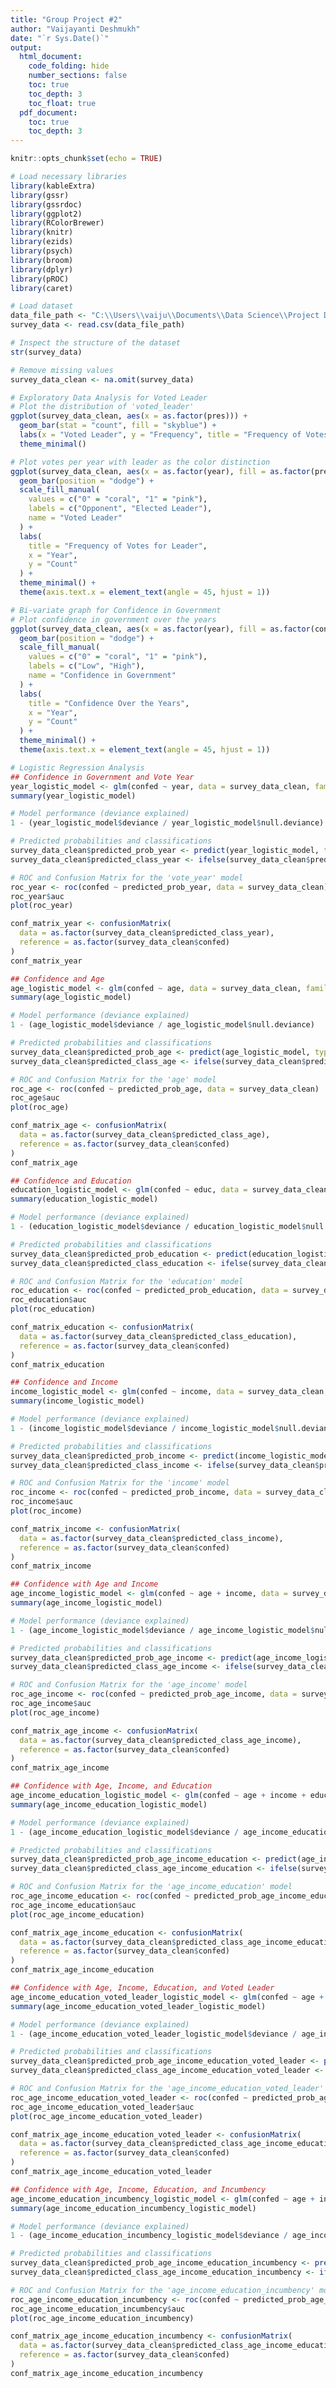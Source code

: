 ```yaml
---
title: "Group Project #2"
author: "Vaijayanti Deshmukh"
date: "`r Sys.Date()`"
output:
  html_document:
    code_folding: hide
    number_sections: false
    toc: true
    toc_depth: 3
    toc_float: true
  pdf_document:
    toc: true
    toc_depth: 3
---
```

```r
knitr::opts_chunk$set(echo = TRUE)
```

```r
# Load necessary libraries
library(kableExtra)
library(gssr)
library(gssrdoc)
library(ggplot2)
library(RColorBrewer)
library(knitr)
library(ezids)
library(psych)
library(broom)
library(dplyr)
library(pROC)
library(caret)

```


```r

# Load dataset
data_file_path <- "C:\\Users\\vaiju\\Documents\\Data Science\\Project DS VJ\\Project2 VD\\GSS_data.csv"
survey_data <- read.csv(data_file_path)

# Inspect the structure of the dataset
str(survey_data)

# Remove missing values
survey_data_clean <- na.omit(survey_data)

# Exploratory Data Analysis for Voted Leader
# Plot the distribution of 'voted_leader'
ggplot(survey_data_clean, aes(x = as.factor(pres))) +  
  geom_bar(stat = "count", fill = "skyblue") +  
  labs(x = "Voted Leader", y = "Frequency", title = "Frequency of Votes for Leader (voted_leader)") +
  theme_minimal()

# Plot votes per year with leader as the color distinction
ggplot(survey_data_clean, aes(x = as.factor(year), fill = as.factor(pres))) +
  geom_bar(position = "dodge") +  
  scale_fill_manual(
    values = c("0" = "coral", "1" = "pink"), 
    labels = c("Opponent", "Elected Leader"), 
    name = "Voted Leader"
  ) +
  labs(
    title = "Frequency of Votes for Leader",
    x = "Year",
    y = "Count"
  ) +
  theme_minimal() +
  theme(axis.text.x = element_text(angle = 45, hjust = 1))

# Bi-variate graph for Confidence in Government
# Plot confidence in government over the years
ggplot(survey_data_clean, aes(x = as.factor(year), fill = as.factor(confed))) +
  geom_bar(position = "dodge") + 
  scale_fill_manual(
    values = c("0" = "coral", "1" = "pink"), 
    labels = c("Low", "High"), 
    name = "Confidence in Government"
  ) +
  labs(
    title = "Confidence Over the Years",
    x = "Year",
    y = "Count"
  ) +
  theme_minimal() +
  theme(axis.text.x = element_text(angle = 45, hjust = 1))

# Logistic Regression Analysis
## Confidence in Government and Vote Year
year_logistic_model <- glm(confed ~ year, data = survey_data_clean, family = binomial)
summary(year_logistic_model)

# Model performance (deviance explained)
1 - (year_logistic_model$deviance / year_logistic_model$null.deviance)

# Predicted probabilities and classifications
survey_data_clean$predicted_prob_year <- predict(year_logistic_model, type = "response")
survey_data_clean$predicted_class_year <- ifelse(survey_data_clean$predicted_prob_year > 0.5, 1, 0)

# ROC and Confusion Matrix for the 'vote_year' model
roc_year <- roc(confed ~ predicted_prob_year, data = survey_data_clean)
roc_year$auc
plot(roc_year)

conf_matrix_year <- confusionMatrix(
  data = as.factor(survey_data_clean$predicted_class_year),
  reference = as.factor(survey_data_clean$confed)
)
conf_matrix_year

## Confidence and Age
age_logistic_model <- glm(confed ~ age, data = survey_data_clean, family = binomial)
summary(age_logistic_model)

# Model performance (deviance explained)
1 - (age_logistic_model$deviance / age_logistic_model$null.deviance)

# Predicted probabilities and classifications
survey_data_clean$predicted_prob_age <- predict(age_logistic_model, type = "response")
survey_data_clean$predicted_class_age <- ifelse(survey_data_clean$predicted_prob_age > 0.5, 1, 0)

# ROC and Confusion Matrix for the 'age' model
roc_age <- roc(confed ~ predicted_prob_age, data = survey_data_clean)
roc_age$auc
plot(roc_age)

conf_matrix_age <- confusionMatrix(
  data = as.factor(survey_data_clean$predicted_class_age),
  reference = as.factor(survey_data_clean$confed)
)
conf_matrix_age

## Confidence and Education
education_logistic_model <- glm(confed ~ educ, data = survey_data_clean, family = binomial)
summary(education_logistic_model)

# Model performance (deviance explained)
1 - (education_logistic_model$deviance / education_logistic_model$null.deviance)

# Predicted probabilities and classifications
survey_data_clean$predicted_prob_education <- predict(education_logistic_model, type = "response")
survey_data_clean$predicted_class_education <- ifelse(survey_data_clean$predicted_prob_education > 0.5, 1, 0)

# ROC and Confusion Matrix for the 'education' model
roc_education <- roc(confed ~ predicted_prob_education, data = survey_data_clean)
roc_education$auc
plot(roc_education)

conf_matrix_education <- confusionMatrix(
  data = as.factor(survey_data_clean$predicted_class_education),
  reference = as.factor(survey_data_clean$confed)
)
conf_matrix_education

## Confidence and Income
income_logistic_model <- glm(confed ~ income, data = survey_data_clean, family = binomial)
summary(income_logistic_model)

# Model performance (deviance explained)
1 - (income_logistic_model$deviance / income_logistic_model$null.deviance)

# Predicted probabilities and classifications
survey_data_clean$predicted_prob_income <- predict(income_logistic_model, type = "response")
survey_data_clean$predicted_class_income <- ifelse(survey_data_clean$predicted_prob_income > 0.5, 1, 0)

# ROC and Confusion Matrix for the 'income' model
roc_income <- roc(confed ~ predicted_prob_income, data = survey_data_clean)
roc_income$auc
plot(roc_income)

conf_matrix_income <- confusionMatrix(
  data = as.factor(survey_data_clean$predicted_class_income),
  reference = as.factor(survey_data_clean$confed)
)
conf_matrix_income

## Confidence with Age and Income
age_income_logistic_model <- glm(confed ~ age + income, data = survey_data_clean, family = binomial)
summary(age_income_logistic_model)

# Model performance (deviance explained)
1 - (age_income_logistic_model$deviance / age_income_logistic_model$null.deviance)

# Predicted probabilities and classifications
survey_data_clean$predicted_prob_age_income <- predict(age_income_logistic_model, type = "response")
survey_data_clean$predicted_class_age_income <- ifelse(survey_data_clean$predicted_prob_age_income > 0.5, 1, 0)

# ROC and Confusion Matrix for the 'age_income' model
roc_age_income <- roc(confed ~ predicted_prob_age_income, data = survey_data_clean)
roc_age_income$auc
plot(roc_age_income)

conf_matrix_age_income <- confusionMatrix(
  data = as.factor(survey_data_clean$predicted_class_age_income),
  reference = as.factor(survey_data_clean$confed)
)
conf_matrix_age_income

## Confidence with Age, Income, and Education
age_income_education_logistic_model <- glm(confed ~ age + income + educ, data = survey_data_clean, family = binomial)
summary(age_income_education_logistic_model)

# Model performance (deviance explained)
1 - (age_income_education_logistic_model$deviance / age_income_education_logistic_model$null.deviance)

# Predicted probabilities and classifications
survey_data_clean$predicted_prob_age_income_education <- predict(age_income_education_logistic_model, type = "response")
survey_data_clean$predicted_class_age_income_education <- ifelse(survey_data_clean$predicted_prob_age_income_education > 0.5, 1, 0)

# ROC and Confusion Matrix for the 'age_income_education' model
roc_age_income_education <- roc(confed ~ predicted_prob_age_income_education, data = survey_data_clean)
roc_age_income_education$auc
plot(roc_age_income_education)

conf_matrix_age_income_education <- confusionMatrix(
  data = as.factor(survey_data_clean$predicted_class_age_income_education),
  reference = as.factor(survey_data_clean$confed)
)
conf_matrix_age_income_education

## Confidence with Age, Income, Education, and Voted Leader
age_income_education_voted_leader_logistic_model <- glm(confed ~ age + income + educ + pres, data = survey_data_clean, family = binomial)
summary(age_income_education_voted_leader_logistic_model)

# Model performance (deviance explained)
1 - (age_income_education_voted_leader_logistic_model$deviance / age_income_education_voted_leader_logistic_model$null.deviance)

# Predicted probabilities and classifications
survey_data_clean$predicted_prob_age_income_education_voted_leader <- predict(age_income_education_voted_leader_logistic_model, type = "response")
survey_data_clean$predicted_class_age_income_education_voted_leader <- ifelse(survey_data_clean$predicted_prob_age_income_education_voted_leader > 0.5, 1, 0)

# ROC and Confusion Matrix for the 'age_income_education_voted_leader' model
roc_age_income_education_voted_leader <- roc(confed ~ predicted_prob_age_income_education_voted_leader, data = survey_data_clean)
roc_age_income_education_voted_leader$auc
plot(roc_age_income_education_voted_leader)

conf_matrix_age_income_education_voted_leader <- confusionMatrix(
  data = as.factor(survey_data_clean$predicted_class_age_income_education_voted_leader),
  reference = as.factor(survey_data_clean$confed)
)
conf_matrix_age_income_education_voted_leader

## Confidence with Age, Income, Education, and Incumbency
age_income_education_incumbency_logistic_model <- glm(confed ~ age + income + educ + incumbency, data = survey_data_clean, family = binomial)
summary(age_income_education_incumbency_logistic_model)

# Model performance (deviance explained)
1 - (age_income_education_incumbency_logistic_model$deviance / age_income_education_incumbency_logistic_model$null.deviance)

# Predicted probabilities and classifications
survey_data_clean$predicted_prob_age_income_education_incumbency <- predict(age_income_education_incumbency_logistic_model, type = "response")
survey_data_clean$predicted_class_age_income_education_incumbency <- ifelse(survey_data_clean$predicted_prob_age_income_education_incumbency > 0.5, 1, 0)

# ROC and Confusion Matrix for the 'age_income_education_incumbency' model
roc_age_income_education_incumbency <- roc(confed ~ predicted_prob_age_income_education_incumbency, data = survey_data_clean)
roc_age_income_education_incumbency$auc
plot(roc_age_income_education_incumbency)

conf_matrix_age_income_education_incumbency <- confusionMatrix(
  data = as.factor(survey_data_clean$predicted_class_age_income_education_incumbency),
  reference = as.factor(survey_data_clean$confed)
)
conf_matrix_age_income_education_incumbency
```
